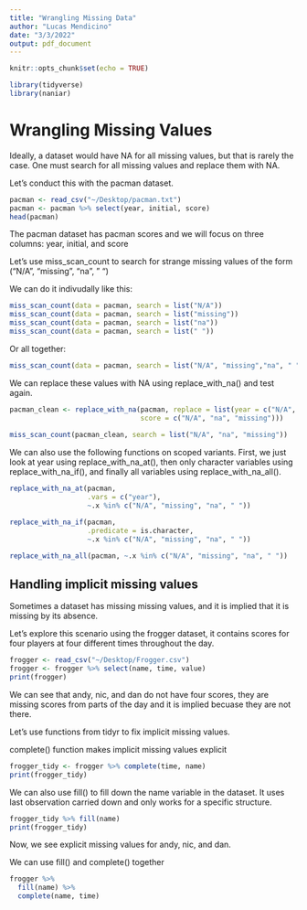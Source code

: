```yaml
---
title: "Wrangling Missing Data"
author: "Lucas Mendicino"
date: "3/3/2022"
output: pdf_document
---
```


```r
knitr::opts_chunk$set(echo = TRUE)
```

```r
library(tidyverse)
library(naniar)
```



# Wrangling Missing Values

Ideally, a dataset would have NA for all missing values, but that is rarely the case. One must search for all missing values and replace them with NA.

Let's conduct this with the pacman dataset. 

```r
pacman <- read_csv("~/Desktop/pacman.txt")
pacman <- pacman %>% select(year, initial, score)
head(pacman)
```


The pacman dataset has pacman scores and we will focus on three columns: year, initial, and score

Let's use miss_scan_count to search for strange missing values of the form ("N/A", "missing", "na", " ")

We can do it indivudally like this:
```r
miss_scan_count(data = pacman, search = list("N/A"))
miss_scan_count(data = pacman, search = list("missing"))
miss_scan_count(data = pacman, search = list("na"))
miss_scan_count(data = pacman, search = list(" "))
```

Or all together:
```r
miss_scan_count(data = pacman, search = list("N/A", "missing","na", " "))
```

We can replace these values with NA using replace_with_na() and test again.

```r
pacman_clean <- replace_with_na(pacman, replace = list(year = c("N/A", "na", "missing"),
                                score = c("N/A", "na", "missing")))
                                        
miss_scan_count(pacman_clean, search = list("N/A", "na", "missing"))
```

We can also use the following functions on scoped variants. First, we just look at year using replace_with_na_at(), then only character variables using replace_with_na_if(), and finally all variables using replace_with_na_all().

```r
replace_with_na_at(pacman,
                   .vars = c("year"), 
                   ~.x %in% c("N/A", "missing", "na", " "))

replace_with_na_if(pacman,
                   .predicate = is.character, 
                   ~.x %in% c("N/A", "missing", "na", " "))

replace_with_na_all(pacman, ~.x %in% c("N/A", "missing", "na", " "))
```


## Handling implicit missing values

Sometimes a dataset has missing missing values, and it is implied that it is missing by its absence.

Let's explore this scenario using the frogger dataset, it contains scores for four players at four different times throughout the day.

```r
frogger <- read_csv("~/Desktop/Frogger.csv")
frogger <- frogger %>% select(name, time, value)
print(frogger)
```
We can see that andy, nic, and dan do not have four scores, they are missing scores from parts of the day and it is implied becuase they are not there.


Let's use functions from tidyr to fix implicit missing values.


complete() function makes implicit missing values explicit
```r
frogger_tidy <- frogger %>% complete(time, name)
print(frogger_tidy)
```


We can also use fill() to fill down the name variable in the dataset. It uses last observation carried down and only works for a specific structure.

```r
frogger_tidy %>% fill(name)
print(frogger_tidy)
```
Now, we see explicit missing values for andy, nic, and dan.

We can use fill() and complete() together

```r
frogger %>%
  fill(name) %>%
  complete(name, time)
```